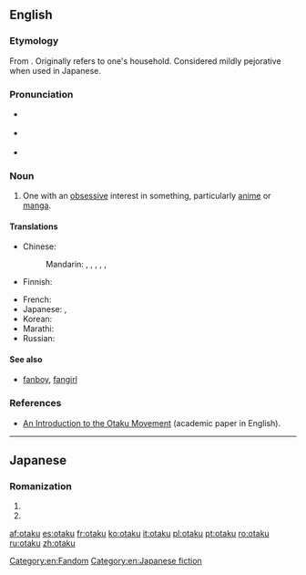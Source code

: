 ==English==
{{was wotd|2008|June|20}}
{{wikipedia}}

===Etymology===
From {{etyl|ja|en}} {{term|おたく|gloss=nerd|lang=ja}}.  Originally refers to one's household. Considered mildly pejorative when used in Japanese.

===Pronunciation===
* {{a|UK}} {{IPA|/əʊˈtɑːkuː/|[əʊ̯ˈtʰɑːkuː]|lang=en}}
* {{a|US}} {{IPA|/oʊˈtɑku/|[oʊ̯ˈtʰɑku]|lang=en}}
* {{audio|en-us-otaku.ogg|Audio (US)|lang=en}}

===Noun===
{{en-noun}}

# {{context|fandom|lang=en}} One with an [[obsessive]] interest in something, particularly [[anime]] or [[manga]].

====Translations====
{{trans-top|one with an obsessive interest}}
* Chinese:
*: Mandarin: {{qualifier|male nerd}} {{t+|cmn|宅男|tr=zháinán|sc=Hani}}, {{qualifier|female nerd}} {{t+|cmn|宅女|tr=zháinǚ|sc=Hani}}, {{t+|cmn|御宅族|tr=yùzháizú|sc=Hani}}, {{qualifier|fan}} {{t|cmn|粉絲|sc=Hani}}, {{t+|cmn|粉丝|tr=fěnsī|sc=Hani}}, {{qualifier|one obsessed with Japanese things}} {{t+|cmn|哈日族|tr=hāRìzú|sc=Hani}}
* Finnish: {{t|fi|otaku}}
{{trans-mid}}
* French: {{t+|fr|otaku|m|f}}
* Japanese: {{t|ja|オタク|tr=otaku}}, {{t+|ja|おたく|tr=otaku}}
* Korean: {{t+|ko|오타쿠|tr=otaku}}
* Marathi: {{t|mr|ओताकु|tr=otāku|sc=Deva}}
* Russian: {{t+|ru|ота́ку|m|f}}
{{trans-bottom}}

====See also====
* [[fanboy]], [[fangirl]]

===References===
* [http://www.brunel.ac.uk/4042/entertext4.1/lamarre1.pdf An Introduction to the Otaku Movement] (academic paper in English).

[[Category:en:Fandom]]
[[Category:en:Japanese fiction]]

----

==Japanese==

===Romanization===
{{ja-romaji}}

# {{ja-romanization of|おたく}}
# {{ja-romanization of|オタク}}

[[af:otaku]]
[[es:otaku]]
[[fr:otaku]]
[[ko:otaku]]
[[it:otaku]]
[[pl:otaku]]
[[pt:otaku]]
[[ro:otaku]]
[[ru:otaku]]
[[zh:otaku]]